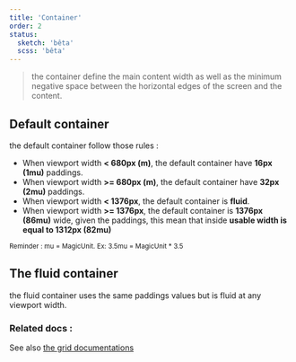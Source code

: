 ```yaml
---
title: 'Container'
order: 2
status:
  sketch: 'bêta'
  scss: 'bêta'
---
```


> the container define the main content width as well as the minimum negative space between the horizontal edges of the screen and the content.

## Default container

the default container follow those rules :

- When viewport width **< 680px (m)**, the default container have **16px (1mu)** paddings.
- When viewport width **>= 680px (m)**, the default container have **32px (2mu)** paddings.
- When viewport width **< 1376px**, the default container is **fluid**.
- When viewport width **>= 1376px**, the default container is **1376px (86mu)** wide, given the paddings, this mean that inside **usable width is equal to 1312px (82mu)**

<small>Reminder : mu = MagicUnit. Ex: 3.5mu = MagicUnit \* 3.5</small>

## The fluid container

the fluid container uses the same paddings values but is fluid at any viewport width.

### Related docs :

See also [the grid documentations](/Foundations/Layout/Grid/)

